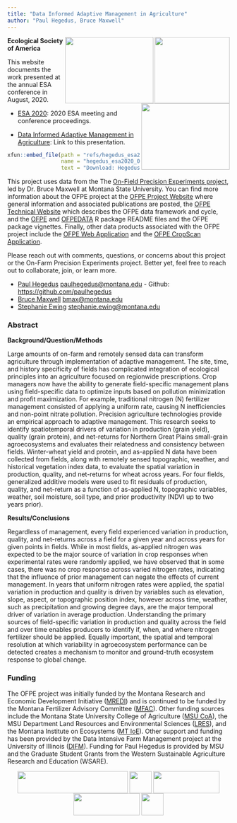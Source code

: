 ```yaml
---
title: "Data Informed Adaptive Management in Agriculture"
author: "Paul Hegedus, Bruce Maxwell"
---
```

<right> <img src="images/msu_coa_logo.png" align = "right"  width="170" height = "150"/> <img src="images/OFPE_logo.png" align = "right"  width="200" height = "150"/> <img src="images/esa_logo.png" align = "right" width="200" height = "150"/> </right>

**Ecological Society of America**

This website documents the work presented at the annual ESA conference in August, 2020. 

* [ESA 2020](https://www.esa.org/saltlake/): 2020 ESA meeting and conference proceedings.

* [Data Informed Adaptive Management in Agriculture](): Link to this presentation.

```r
xfun::embed_file(path = "refs/hegedus_esa2020_08032020.pptx", 
                 name = "hegedus_esa2020_08032020.pptx", 
                 text = "Download: Hegedus-ESA2020")
```


This project uses data from the The [On-Field Precision Experiments project](https://sites.google.com/site/ofpeframework/), led by Dr. Bruce Maxwell at Montana State University. You can find more information about the OFPE project at the [OFPE Project Website](https://sites.google.com/site/ofpeframework/) where general information and associated publications are posted, the [OFPE Technical Website](https://paulhegedus.github.io/OFPE-Website/) which describes the OFPE data framework and cycle, and the [OFPE](https://github.com/paulhegedus/OFPE.git) and [OFPEDATA](https://github.com/paulhegedus/OFPEDATA.git) R package README files and the OFPE package vignettes. Finally, other data products associated with the OFPE project include the [OFPE Web Application](https://paulhegedus.shinyapps.io/OFPE_AnalysisAndSim_App_v1/?_ga=2.189182059.1336631904.1592115204-590292424.1592115204) and the [OFPE CropScan Application](https://paulhegedus.shinyapps.io/OFPE_Protein_Application/?_ga=2.69643152.1880072526.1592481594-590292424.1592115204).

Please reach out with comments, questions, or concerns about this project or the On-Farm Precision Experiments project. Better yet, feel free to reach out to collaborate, join, or learn more.

 * [Paul Hegedus](http://landresources.montana.edu/directory/researchassoc.html) <paulhegedus@montana.edu> - Github: <https://github.com/paulhegedus>
 * [Bruce Maxwell](http://landresources.montana.edu/directory/faculty/1524374/bruce-maxwell) <bmax@montana.edu>
 * [Stephanie Ewing](http://landresources.montana.edu/directory/faculty/1524074/stephanie-ewing) <stephanie.ewing@montana.edu>

### Abstract
**Background/Question/Methods**

Large amounts of on-farm and remotely sensed data can transform agriculture through implementation of adaptive management. The site, time, and history specificity of fields has complicated integration of ecological principles into an agriculture focused on regionwide prescriptions. Crop managers now have the ability to generate field-specific management plans using field-specific data to optimize inputs based on pollution minimization and profit maximization. For example, traditional nitrogen (N) fertilizer management consisted of applying a uniform rate, causing N inefficiencies and non-point nitrate pollution. Precision agriculture technologies provide an empirical approach to adaptive management. This research seeks to identify spatiotemporal drivers of variation in production (grain yield), quality (grain protein), and net-returns for Northern Great Plains small-grain agroecosystems and evaluates their relatedness and consistency between fields. Winter-wheat yield and protein, and as-applied N data have been collected from fields, along with remotely sensed topographic, weather, and historical vegetation index data, to evaluate the spatial variation in production, quality, and net-returns for wheat across  years. For four fields, generalized additive models were used to fit residuals of production, quality, and net-return as a function of as-applied N, topographic variables, weather, soil moisture, soil type, and prior productivity (NDVI up to two years prior).

**Results/Conclusions**

Regardless of management, every field experienced variation in production, quality, and net-returns across a field for a given year and across years for given points in fields. While in most fields, as-applied nitrogen was expected to be the major source of variation in crop responses when experimental rates were randomly applied, we have observed that in some cases, there was no crop response across varied nitrogen rates, indicating that the influence of prior management can negate the effects of current management. In years that uniform nitrogen rates were applied, the spatial variation in production and quality is driven by variables such as elevation, slope, aspect, or topographic position index, however across time, weather, such as precipitation and growing degree days, are the major temporal driver of variation in average production. Understanding the primary sources of field-specific variation in production and quality across the field and over time enables producers to identify if, when, and where nitrogen fertilizer should be applied. Equally important, the spatial and temporal resolution at which variability in agroecosystem performance can be detected creates a mechanism to monitor and ground-truth ecosystem response to global change.

### Funding

The OFPE project was initially funded by the Montana Research and Economic Development Initiative ([MREDI](https://mus.edu/research/research_initiative.html)) and is continued to be funded by the Montana Fertilizer Advisory Committee ([MFAC](https://agriculture.montana.edu/mfac/index.html)). Other funding sources include the Montana State University College of Agriculture ([MSU CoA](https://agriculture.montana.edu)), the MSU Department Land Resources and Environmental Sciences ([LRES](https://landresources.montana.edu)), and the Montana Institute on Ecosystems ([MT IoE](https://montanaioe.org)). Other support and funding has been provided by the Data Intensive Farm Management project at the University of Illinois ([DIFM](https://publish.illinois.edu/data-intensive-farm-managment/)). Funding for Paul Hegedus is provided by MSU and the Graduate Student Grants from the Western Sustainable Agriculture Research and Education (WSARE).

<center> <img src="images/MREDI_logo.png" align="center" width="250" height = "50" /> <img src="images/msu_coa_logo.png" align="center" width="50" height = "50" /> <img src="images/MTIOE_logo.png" align="center" width="150" height = "50" />   <img src="images/DIFM_logo.png" align="center" width="150" height = "50" />  <img src="images/WSARE_logo.gif" align="center" width="50" height = "50" /> </center>


